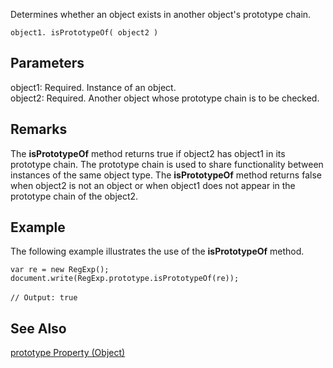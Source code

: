 Determines whether an object exists in another object's prototype chain.

 object1. isPrototypeOf( object2 )
==Parameters==
; object1: Required. Instance of an object.
; object2: Required. Another object whose prototype chain is to be checked.

==Remarks==
The '''isPrototypeOf''' method returns true if object2 has object1 in its prototype chain. The prototype chain is used to share functionality between instances of the same object type. The '''isPrototypeOf''' method returns false when object2 is not an object or when object1 does not appear in the prototype chain of the object2.


==Example==
The following example illustrates the use of the '''isPrototypeOf''' method.

 var re = new RegExp();
 document.write(RegExp.prototype.isPrototypeOf(re));
 
 // Output: true

==See Also==

              
[[javascript/Object/prototype|prototype Property (Object)]]
